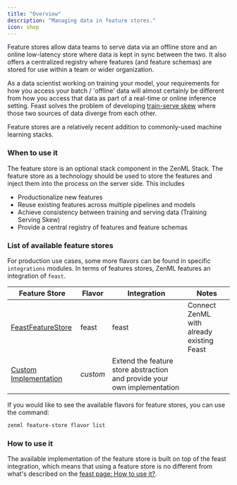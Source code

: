 ```yaml
---
title: "Overview"
description: "Managing data in feature stores."
icon: shop
---
```


Feature stores allow data teams to serve data via an offline store and an online low-latency store where data is kept in sync between the two. It also offers a centralized registry where features (and feature schemas) are stored for use within a team or wider organization.

As a data scientist working on training your model, your requirements for how you access your batch / 'offline' data will almost certainly be different from how you access that data as part of a real-time or online inference setting. Feast solves the problem of developing [train-serve skew](https://ploomber.io/blog/train-serve-skew/) where those two sources of data diverge from each other.

Feature stores are a relatively recent addition to commonly-used machine learning stacks.

### When to use it

The feature store is an optional stack component in the ZenML Stack. The feature store as a technology should be used to store the features and inject them into the process on the server side. This includes

* Productionalize new features
* Reuse existing features across multiple pipelines and models
* Achieve consistency between training and serving data (Training Serving Skew)
* Provide a central registry of features and feature schemas

### List of available feature stores

For production use cases, some more flavors can be found in specific `integrations` modules. In terms of features stores, ZenML features an integration of `feast`.

| Feature Store                                                    | Flavor   | Integration                                                              | Notes                                     |
| ---------------------------------------------------------------- | -------- | ------------------------------------------------------------------------ | ----------------------------------------- |
| [FeastFeatureStore](/latest/stack-components/feature-stores/feast)      | feast    | feast                                                                    | Connect ZenML with already existing Feast |
| [Custom Implementation](/latest/stack-components/feature-stores/custom) | _custom_ | Extend the feature store abstraction and provide your own implementation |                                           |

If you would like to see the available flavors for feature stores, you can use the command:

```bash
zenml feature-store flavor list
```

### How to use it

The available implementation of the feature store is built on top of the feast integration, which means that using a feature store is no different from what's described on the [feast page: How to use it?](/latest/stack-components/feature-stores/feast#how-do-you-use-it).
